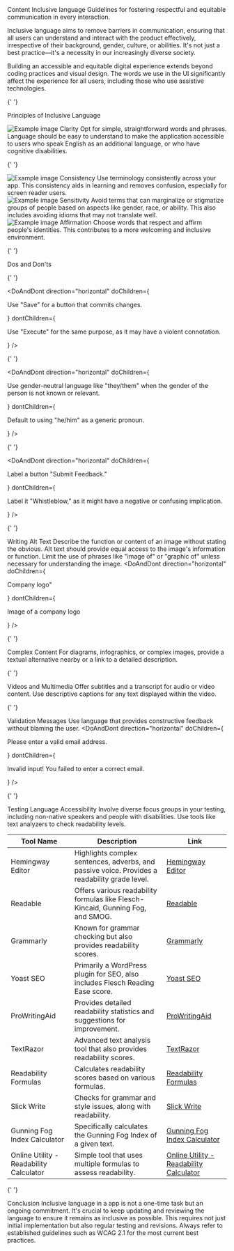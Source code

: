 
<Meta title="Content/Inclusive" />

<Unstyled>
  <Subheading>Content</Subheading>
  <Heading type="article" level="1">Inclusive language</Heading>
  <Lead>Guidelines for fostering respectful and equitable communication in every interaction.</Lead>

Inclusive language aims to remove barriers in communication, ensuring that all users can understand and interact with the product effectively, irrespective of their background, gender, culture, or abilities. It's not just a best practice—it's a necessity in our increasingly diverse society.

Building an accessible and equitable digital experience extends beyond coding practices and visual design. The words we use in the UI significantly affect the experience for all users, including those who use assistive technologies.

{' '}

<Heading type="article" level="2">Principles of Inclusive Language</Heading>

  <div class="grid grid-cols-2 gap-8">
  <div>
    <Image alt="Example image" src="https://placehold.co/500x250"/>
    <Heading type="article" level="3">Clarity</Heading>
    Opt for simple, straightforward words and phrases. Language should be easy to understand to make the application accessible to users who speak English as an additional language, or who have cognitive disabilities.
  </div>

{' '}

<div>
  <Image alt="Example image" src="https://placehold.co/500x250" />
  <Heading type="article" level="3">Consistency</Heading>
  Use terminology consistently across your app. This consistency aids in
  learning and removes confusion, especially for screen reader users.
</div>

<div>
  <Image alt="Example image" src="https://placehold.co/500x250" />
  <Heading type="article" level="3">Sensitivity</Heading>
  Avoid terms that can marginalize or stigmatize groups of people based on
  aspects like gender, race, or ability. This also includes avoiding idioms that
  may not translate well.
</div>

<div>
    <Image alt="Example image" src="https://placehold.co/500x250"/>
  <Heading type="article" level="3">Affirmation</Heading>
  Choose words that respect and affirm people's identities. This contributes to a more welcoming and inclusive environment.
</div>
  </div>

{' '}

<Heading type="article" level="2">Dos and Don'ts</Heading>

{' '}

<DoAndDont
  direction="horizontal"
  doChildren={<p>Use "Save" for a button that commits changes.</p>}
  dontChildren={
    <p>
      Use "Execute" for the same purpose, as it may have a violent connotation.
    </p>
  }
/>

{' '}

<DoAndDont
  direction="horizontal"
  doChildren={
    <p>
      Use gender-neutral language like "they/them" when the gender of the person
      is not known or relevant.
    </p>
  }
  dontChildren={<p>Default to using "he/him" as a generic pronoun.</p>}
/>

{' '}

<DoAndDont
  direction="horizontal"
  doChildren={<p>Label a button "Submit Feedback."</p>}
  dontChildren={
    <p>
      Label it "Whistleblow," as it might have a negative or confusing
      implication.
    </p>
  }
/>

{' '}

<Heading type="article" level="2">Writing Alt Text</Heading>
Describe the function or content of an image without stating the obvious. Alt text
should provide equal access to the image's information or function. Limit the use
of phrases like "image of" or "graphic of" unless necessary for understanding the
image.
<DoAndDont
  direction="horizontal"
  doChildren={<p>Company logo"</p>}
  dontChildren={<p>Image of a company logo</p>}
/>

{' '}

<Heading type="article" level="2">Complex Content</Heading>
For diagrams, infographics, or complex images, provide a textual alternative nearby
or a link to a detailed description.

{' '}

<Heading type="article" level="3">Videos and Multimedia</Heading>
Offer subtitles and a transcript for audio or video content. Use descriptive captions
for any text displayed within the video.

{' '}

<Heading type="article" level="3">Validation Messages</Heading>
Use language that provides constructive feedback without blaming the user.
<DoAndDont
  direction="horizontal"
  doChildren={<p>Please enter a valid email address.</p>}
  dontChildren={<p>Invalid input! You failed to enter a correct email.</p>}
/>

{' '}

<Heading type="article" level="3">Testing Language Accessibility</Heading>
Involve diverse focus groups in your testing, including non-native speakers and people
with disabilities. Use tools like text analyzers to check readability levels.
<table class="w-full table-auto border-collapse border border-transparent">
  <thead class="stroke-alt border-b-2 text-left">
    <tr class="stroke-alt hover:canvas-hover border-b">
      <th class="py-4">Tool Name</th>
      <th class="py-4">Description</th>
      <th class="py-4">Link</th>
    </tr>
  </thead>
  <tbody>
    <tr class="stroke-alt hover:canvas-hover border-b">
      <td class="py-4 align-top">Hemingway Editor</td>
      <td class="py-4 align-top">
        Highlights complex sentences, adverbs, and passive voice. Provides a
        readability grade level.
      </td>
      <td class="py-4 align-top">
        <a
          class="type-primary hover:type-primary-hover action:type-primary-pressed underline"
          href="http://www.hemingwayapp.com/"
          target="_blank"
        >
          Hemingway Editor
        </a>
      </td>
    </tr>
    <tr class="stroke-alt hover:canvas-hover border-b">
      <td class="py-4 align-top">Readable</td>
      <td class="py-4 align-top">
        Offers various readability formulas like Flesch-Kincaid, Gunning Fog,
        and SMOG.
      </td>
      <td class="py-4 align-top">
        <a
          class="type-primary hover:type-primary-hover action:type-primary-pressed underline"
          href="https://readable.com/"
          target="_blank"
        >
          Readable
        </a>
      </td>
    </tr>
    <tr class="stroke-alt hover:canvas-hover border-b">
      <td class="py-4 align-top">Grammarly</td>
      <td class="py-4 align-top">
        Known for grammar checking but also provides readability scores.
      </td>
      <td class="py-4 align-top">
        <a
          class="type-primary hover:type-primary-hover action:type-primary-pressed underline"
          href="https://www.grammarly.com/"
          target="_blank"
        >
          Grammarly
        </a>
      </td>
    </tr>
    <tr class="stroke-alt hover:canvas-hover border-b">
      <td class="py-4 align-top">Yoast SEO</td>
      <td class="py-4 align-top">
        Primarily a WordPress plugin for SEO, also includes Flesch Reading Ease
        score.
      </td>
      <td class="py-4 align-top">
        <a
          class="type-primary hover:type-primary-hover action:type-primary-pressed underline"
          href="https://yoast.com/wordpress/plugins/seo/"
          target="_blank"
        >
          Yoast SEO
        </a>
      </td>
    </tr>
    <tr class="stroke-alt hover:canvas-hover border-b">
      <td class="py-4 align-top">ProWritingAid</td>
      <td class="py-4 align-top">
        Provides detailed readability statistics and suggestions for
        improvement.
      </td>
      <td class="py-4 align-top">
        <a
          class="type-primary hover:type-primary-hover action:type-primary-pressed underline"
          href="https://prowritingaid.com/"
          target="_blank"
        >
          ProWritingAid
        </a>
      </td>
    </tr>
    <tr class="stroke-alt hover:canvas-hover border-b">
      <td class="py-4 align-top">TextRazor</td>
      <td class="py-4 align-top">
        Advanced text analysis tool that also provides readability scores.
      </td>
      <td class="py-4 align-top">
        <a
          class="type-primary hover:type-primary-hover action:type-primary-pressed underline"
          href="https://www.textrazor.com/"
          target="_blank"
        >
          TextRazor
        </a>
      </td>
    </tr>
    <tr class="stroke-alt hover:canvas-hover border-b">
      <td class="py-4 align-top">Readability Formulas</td>
      <td class="py-4 align-top">
        Calculates readability scores based on various formulas.
      </td>
      <td class="py-4 align-top">
        <a
          class="type-primary hover:type-primary-hover action:type-primary-pressed underline"
          href="http://www.readabilityformulas.com/"
          target="_blank"
        >
          Readability Formulas
        </a>
      </td>
    </tr>
    <tr class="stroke-alt hover:canvas-hover border-b">
      <td class="py-4 align-top">Slick Write</td>
      <td class="py-4 align-top">
        Checks for grammar and style issues, along with readability.
      </td>
      <td class="py-4 align-top">
        <a
          class="type-primary hover:type-primary-hover action:type-primary-pressed underline"
          href="https://www.slickwrite.com/"
          target="_blank"
        >
          Slick Write
        </a>
      </td>
    </tr>
    <tr class="stroke-alt hover:canvas-hover border-b">
      <td class="py-4 align-top">Gunning Fog Index Calculator</td>
      <td class="py-4 align-top">
        Specifically calculates the Gunning Fog Index of a given text.
      </td>
      <td class="py-4 align-top">
        <a
          class="type-primary hover:type-primary-hover action:type-primary-pressed underline"
          href="https://gunning-fog-index.com/"
          target="_blank"
        >
          Gunning Fog Index Calculator
        </a>
      </td>
    </tr>
    <tr class="stroke-alt hover:canvas-hover border-b">
      <td class="py-4 align-top">Online Utility - Readability Calculator</td>
      <td class="py-4 align-top">
        Simple tool that uses multiple formulas to assess readability.
      </td>
      <td class="py-4 align-top">
        <a
          class="type-primary hover:type-primary-hover action:type-primary-pressed underline"
          href="https://www.online-utility.org/english/readability_test_and_improve.jsp"
          target="_blank"
        >
          Online Utility - Readability Calculator
        </a>
      </td>
    </tr>
  </tbody>
</table>

{' '}

<Heading type="article" level="2">Conclusion</Heading>
Inclusive language in a app is not a one-time task but an ongoing commitment. It's
crucial to keep updating and reviewing the language to ensure it remains as inclusive
as possible. This requires not just initial implementation but also regular testing
and revisions. Always refer to established guidelines such as WCAG 2.1 for the most
current best practices.

</Unstyled>

